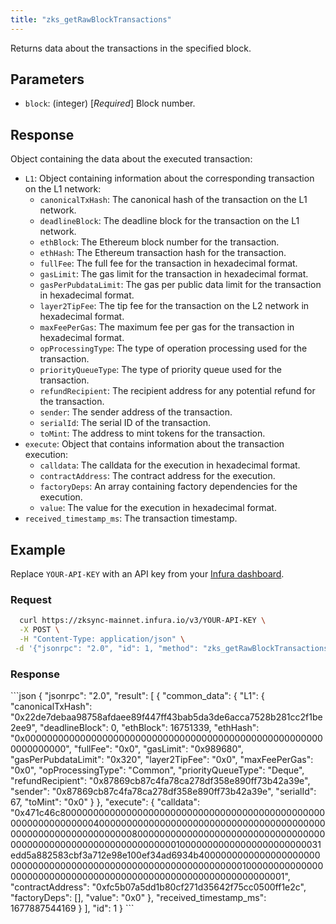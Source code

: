 ```yaml
---
title: "zks_getRawBlockTransactions"
---
```



Returns data about the transactions in the specified block.

## Parameters

- `block`: (integer) [_Required_] Block number.

## Response

Object containing the data about the executed transaction:

- `L1`: Object containing information about the corresponding transaction on the L1 network:
    - `canonicalTxHash`: The canonical hash of the transaction on the L1 network.
    - `deadlineBlock`: The deadline block for the transaction on the L1 network.
    - `ethBlock`: The Ethereum block number for the transaction.
    - `ethHash`: The Ethereum transaction hash for the transaction.
    - `fullFee`: The full fee for the transaction in hexadecimal format.
    - `gasLimit`: The gas limit for the transaction in hexadecimal format.
    - `gasPerPubdataLimit`: The gas per public data limit for the transaction in hexadecimal format.
    - `layer2TipFee`: The tip fee for the transaction on the L2 network in hexadecimal format.
    - `maxFeePerGas`: The maximum fee per gas for the transaction in hexadecimal format.
    - `opProcessingType`: The type of operation processing used for the transaction.
    - `priorityQueueType`: The type of priority queue used for the transaction.
    - `refundRecipient`: The recipient address for any potential refund for the transaction.
    - `sender`: The sender address of the transaction.
    - `serialId`: The serial ID of the transaction.
    - `toMint`: The address to mint tokens for the transaction.
- `execute`: Object that contains information about the transaction execution:
    - `calldata`: The calldata for the execution in hexadecimal format.
    - `contractAddress`: The contract address for the execution.
    - `factoryDeps`: An array containing factory dependencies for the execution.
    - `value`: The value for the execution in hexadecimal format.
- `received_timestamp_ms`: The transaction timestamp.

## Example

Replace `YOUR-API-KEY` with an API key from your [Infura dashboard](https://infura.io/dashboard).

### Request

<Tabs>
  <TabItem value="cURL">

  ```bash
    curl https://zksync-mainnet.infura.io/v3/YOUR-API-KEY \
    -X POST \
    -H "Content-Type: application/json" \
   -d '{"jsonrpc": "2.0", "id": 1, "method": "zks_getRawBlockTransactions", "params": [5817]}'
  ```
  </TabItem>
</Tabs>

### Response

<Tabs>
  <TabItem value="JSON">
  ```json
  {
    "jsonrpc": "2.0",
    "result": [
      {
        "common_data": {
          "L1": {
            "canonicalTxHash": "0x22de7debaa98758afdaee89f447ff43bab5da3de6acca7528b281cc2f1be2ee9",
            "deadlineBlock": 0,
            "ethBlock": 16751339,
            "ethHash": "0x0000000000000000000000000000000000000000000000000000000000000000",
            "fullFee": "0x0",
            "gasLimit": "0x989680",
            "gasPerPubdataLimit": "0x320",
            "layer2TipFee": "0x0",
            "maxFeePerGas": "0x0",
            "opProcessingType": "Common",
            "priorityQueueType": "Deque",
            "refundRecipient": "0x87869cb87c4fa78ca278df358e890ff73b42a39e",
            "sender": "0x87869cb87c4fa78ca278df358e890ff73b42a39e",
            "serialId": 67,
            "toMint": "0x0"
          }
        },
        "execute": {
          "calldata": "0x471c46c800000000000000000000000000000000000000000000000000000000000000400000000000000000000000000000000000000000000000000000000000000080000000000000000000000000000000000000000000000000000000000000000100000000000000000000000031edd5a882583cbf3a712e98e100ef34ad6934b400000000000000000000000000000000000000000000000000000000000000010000000000000000000000000000000000000000000000000000000000000001",
          "contractAddress": "0xfc5b07a5dd1b80cf271d35642f75cc0500ff1e2c",
          "factoryDeps": [],
          "value": "0x0"
        },
        "received_timestamp_ms": 1677887544169
      }
    ],
    "id": 1
  }
  ```
  </TabItem>
</Tabs>
